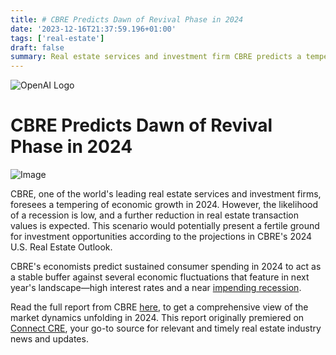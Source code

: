```yaml
---
title: # CBRE Predicts Dawn of Revival Phase in 2024  
date: '2023-12-16T21:37:59.196+01:00'
tags: ['real-estate']
draft: false
summary: Real estate services and investment firm CBRE predicts a tempering of economic growth in 2024, but believes the likelihood of a recession is low. The firm expects a further reduction in real estate transaction values, which could present investment opportunities. CBRE's economists anticipate sustained consumer spending to act as a stable buffer against economic fluctuations such as high interest rates and a potential recession. For more information, read CBRE's 2024 U.S. Real Estate Outlook report on Connect CRE, a source for real estate industry news and updates.
---
```

![OpenAI Logo](https://oaidalleapiprodscus.blob.core.windows.net/private/org-vHrySCQrXNxauR0SZniobaA9/user-9wwPEhf2bVKKq3deqc19moT1/img-Qpta5cQsb8L5YurzCUtRq7pI.png?st=2023-12-16T19%3A37%3A53Z&se=2023-12-16T21%3A37%3A53Z&sp=r&sv=2021-08-06&sr=b&rscd=inline&rsct=image/png&skoid=6aaadede-4fb3-4698-a8f6-684d7786b067&sktid=a48cca56-e6da-484e-a814-9c849652bcb3&skt=2023-12-16T10%3A02%3A49Z&ske=2023-12-17T10%3A02%3A49Z&sks=b&skv=2021-08-06&sig=RiLkgF6T5cFUnDZXC55KaiytpCwNVO3Eofa1w1BqrXM%3D)
# CBRE Predicts Dawn of Revival Phase in 2024  

![Image](https://www.connectcre.com/wp-content/uploads/2023/12/NAT-Dallas.jpg)

CBRE, one of the world's leading real estate services and investment firms, foresees a tempering of economic growth in 2024. However, the likelihood of a recession is low, and a further reduction in real estate transaction values is expected. This scenario would potentially present a fertile ground for investment opportunities according to the projections in CBRE's 2024 U.S. Real Estate Outlook.

CBRE's economists predict sustained consumer spending in 2024 to act as a stable buffer against several economic fluctuations that feature in next year's landscape—high interest rates and a near [impending recession](https://www.connectcre.com/stories/cbre-sees-early-stages-of-recovery-in-2024/).

Read the full report from CBRE [here](https://www.connectcre.com/stories/cbre-sees-early-stages-of-recovery-in-2024/), to get a comprehensive view of the market dynamics unfolding in 2024. This report originally premiered on [Connect CRE](https://www.connectcre.com), your go-to source for relevant and timely real estate industry news and updates.

